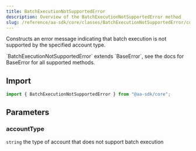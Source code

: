 ```yaml
---
title: BatchExecutionNotSupportedError
description: Overview of the BatchExecutionNotSupportedError method
slug: /reference/aa-sdk/core/classes/BatchExecutionNotSupportedError/constructor
---
```



Constructs an error message indicating that batch execution is not supported by the specified account type.

<Note>
  `BatchExecutionNotSupportedError` extends `BaseError`, see the docs for
  BaseError for all supported methods.
</Note>

## Import

```ts
import { BatchExecutionNotSupportedError } from "@aa-sdk/core";
```

## Parameters

### accountType

`string`
the type of account that does not support batch execution
